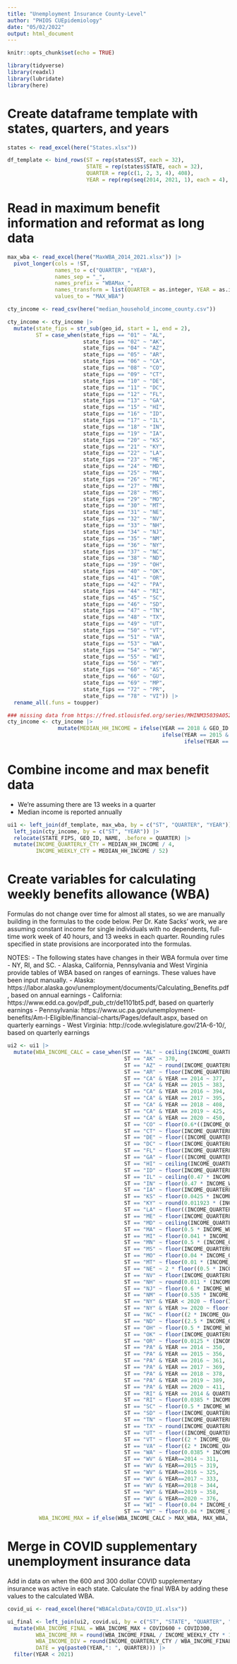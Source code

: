 ```yaml
---
title: "Unemployment Insurance County-Level"
author: "PHIOS CUEpidemiology"
date: "05/02/2022"
output: html_document
---
```


```r
knitr::opts_chunk$set(echo = TRUE)

library(tidyverse)
library(readxl)
library(lubridate)
library(here)

```

# Create dataframe template with states, quarters, and years

```r
states <- read_excel(here("States.xlsx"))

df_template <- bind_rows(ST = rep(states$ST, each = 32),
                         STATE = rep(states$STATE, each = 32),
                         QUARTER = rep(c(1, 2, 3, 4), 408),
                         YEAR = rep(rep(seq(2014, 2021, 1), each = 4), 51))
```


# Read in maximum benefit information and reformat as long data

```r
max_wba <- read_excel(here("MaxWBA_2014_2021.xlsx")) |>
  pivot_longer(cols = !ST,
               names_to = c("QUARTER", "YEAR"),
               names_sep = "_",
               names_prefix = "WBAMax_",
               names_transform = list(QUARTER = as.integer, YEAR = as.integer),
               values_to = "MAX_WBA")
```

```r
cty_income <- read_csv(here("median_household_income_county.csv"))

cty_income <- cty_income |>
  mutate(state_fips = str_sub(geo_id, start = 1, end = 2), 
         ST = case_when(state_fips == "01" ~ "AL", 
                        state_fips == "02" ~ "AK", 
                        state_fips == "04" ~ "AZ", 
                        state_fips == "05" ~ "AR", 
                        state_fips == "06" ~ "CA", 
                        state_fips == "08" ~ "CO",
                        state_fips == "09" ~ "CT",
                        state_fips == "10" ~ "DE",
                        state_fips == "11" ~ "DC",
                        state_fips == "12" ~ "FL",
                        state_fips == "13" ~ "GA",
                        state_fips == "15" ~ "HI",
                        state_fips == "16" ~ "ID",
                        state_fips == "17" ~ "IL",
                        state_fips == "18" ~ "IN",
                        state_fips == "19" ~ "IA",
                        state_fips == "20" ~ "KS",
                        state_fips == "21" ~ "KY",
                        state_fips == "22" ~ "LA",
                        state_fips == "23" ~ "ME",
                        state_fips == "24" ~ "MD",
                        state_fips == "25" ~ "MA",
                        state_fips == "26" ~ "MI",
                        state_fips == "27" ~ "MN",
                        state_fips == "28" ~ "MS",
                        state_fips == "29" ~ "MO",
                        state_fips == "30" ~ "MT",
                        state_fips == "31" ~ "NE",
                        state_fips == "32" ~ "NV",
                        state_fips == "33" ~ "NH",
                        state_fips == "34" ~ "NJ",
                        state_fips == "35" ~ "NM",
                        state_fips == "36" ~ "NY",
                        state_fips == "37" ~ "NC",
                        state_fips == "38" ~ "ND",
                        state_fips == "39" ~ "OH",
                        state_fips == "40" ~ "OK",
                        state_fips == "41" ~ "OR",
                        state_fips == "42" ~ "PA",
                        state_fips == "44" ~ "RI",
                        state_fips == "45" ~ "SC",
                        state_fips == "46" ~ "SD",
                        state_fips == "47" ~ "TN",
                        state_fips == "48" ~ "TX",
                        state_fips == "49" ~ "UT",
                        state_fips == "50" ~ "VT",
                        state_fips == "51" ~ "VA",
                        state_fips == "53" ~ "WA",
                        state_fips == "54" ~ "WV",
                        state_fips == "55" ~ "WI",
                        state_fips == "56" ~ "WY",
                        state_fips == "60" ~ "AS",
                        state_fips == "66" ~ "GU",
                        state_fips == "69" ~ "MP",
                        state_fips == "72" ~ "PR",
                        state_fips == "78" ~ "VI")) |>
  rename_all(.funs = toupper)

### missing data from https://fred.stlouisfed.org/series/MHINM35039A052NCEN https://datausa.io/profile/geo/loving-county-tx/#economy
cty_income <- cty_income |>
                mutate(MEDIAN_HH_INCOME = ifelse(YEAR == 2018 & GEO_ID == "35039", 41511, 
                                                 ifelse(YEAR == 2015 & GEO_ID == "48301", 81875, 
                                                        ifelse(YEAR == 2020 & GEO_ID == "48243", 55718, MEDIAN_HH_INCOME))))

```

# Combine income and max benefit data

- We're assuming there are 13 weeks in a quarter
- Median income is reported annually

```r
ui1 <- left_join(df_template, max_wba, by = c("ST", "QUARTER", "YEAR")) |>
  left_join(cty_income, by = c("ST", "YEAR")) |>
  relocate(STATE_FIPS, GEO_ID, NAME, .before = QUARTER) |>
  mutate(INCOME_QUARTERLY_CTY = MEDIAN_HH_INCOME / 4,
         INCOME_WEEKLY_CTY = MEDIAN_HH_INCOME / 52)
```



# Create variables for calculating weekly benefits allowance (WBA)

Formulas do not change over time for almost all states, so we are manually building in the formulas to the code below. Per Dr. Kate Sacks' work, we are assuming constant income for single individuals with no dependents, full-time work week of 40 hours, and 13 weeks in each quarter. Rounding rules specified in state provisions are incorporated into the formulas.

NOTES: 
- The following states have changes in their WBA formula over time - NY, RI, and SC. 
- Alaska, California, Pennsylvania and West Virginia provide tables of WBA based on ranges of earnings. These values have been input manually.
    - Alaska: https://labor.alaska.gov/unemployment/documents/Calculating_Benefits.pdf, based on annual earnings
    - California: https://www.edd.ca.gov/pdf_pub_ctr/de1101bt5.pdf, based on quarterly earnings
    - Pennsylvania: https://www.uc.pa.gov/unemployment-benefits/Am-I-Eligible/financial-charts/Pages/default.aspx, based on quarterly earnings
    - West Virginia: http://code.wvlegislature.gov/21A-6-10/, based on quarterly earnings

```r
ui2 <- ui1 |>
  mutate(WBA_INCOME_CALC = case_when(ST == "AL" ~ ceiling(INCOME_QUARTERLY_CTY / 26),
                                     ST == "AK" ~ 370,
                                     ST == "AZ" ~ round(INCOME_QUARTERLY_CTY / 25),
                                     ST == "AR" ~ floor(INCOME_QUARTERLY_CTY / 26),
                                     ST == "CA" & YEAR == 2014 ~ 377,
                                     ST == "CA" & YEAR == 2015 ~ 383,
                                     ST == "CA" & YEAR == 2016 ~ 394,
                                     ST == "CA" & YEAR == 2017 ~ 395,
                                     ST == "CA" & YEAR == 2018 ~ 408,
                                     ST == "CA" & YEAR == 2019 ~ 425,
                                     ST == "CA" & YEAR == 2020 ~ 450,
                                     ST == "CO" ~ floor(0.6*((INCOME_QUARTERLY_CTY*2) / 26)),
                                     ST == "CT" ~ floor(INCOME_QUARTERLY_CTY / 26),
                                     ST == "DE" ~ floor((INCOME_QUARTERLY_CTY * 2) / 46),
                                     ST == "DC" ~ floor(INCOME_QUARTERLY_CTY / 26),
                                     ST == "FL" ~ floor(INCOME_QUARTERLY_CTY / 26),
                                     ST == "GA" ~ floor((INCOME_QUARTERLY_CTY * 2) / 42),
                                     ST == "HI" ~ ceiling(INCOME_QUARTERLY_CTY / 21),
                                     ST == "ID" ~ floor(INCOME_QUARTERLY_CTY / 26),
                                     ST == "IL" ~ ceiling(0.47 * INCOME_WEEKLY_CTY),
                                     ST == "IN" ~ floor(0.47 * INCOME_WEEKLY_CTY),
                                     ST == "IA" ~ floor(INCOME_QUARTERLY_CTY / 23),
                                     ST == "KS" ~ floor(0.0425 * INCOME_QUARTERLY_CTY),
                                     ST == "KY" ~ round(0.011923 * (INCOME_QUARTERLY_CTY * 4)),
                                     ST == "LA" ~ floor((INCOME_QUARTERLY_CTY / 25) * 1.05 * 1.15),
                                     ST == "ME" ~ floor(INCOME_QUARTERLY_CTY / 22),
                                     ST == "MD" ~ ceiling(INCOME_QUARTERLY_CTY / 24),
                                     ST == "MA" ~ floor(0.5 * INCOME_WEEKLY_CTY),
                                     ST == "MI" ~ floor(0.041 * INCOME_QUARTERLY_CTY),
                                     ST == "MN" ~ floor(0.5 * (INCOME_QUARTERLY_CTY / 13)),
                                     ST == "MS" ~ floor(INCOME_QUARTERLY_CTY / 26),
                                     ST == "MO" ~ floor(0.04 * INCOME_QUARTERLY_CTY),
                                     ST == "MT" ~ floor(0.01 * (INCOME_QUARTERLY_CTY * 4)),
                                     ST == "NE" ~ 2 * floor((0.5 * INCOME_WEEKLY_CTY) / 2),
                                     ST == "NV" ~ floor(INCOME_QUARTERLY_CTY / 25),
                                     ST == "NH" ~ round(0.011 * (INCOME_QUARTERLY_CTY * 4)),
                                     ST == "NJ" ~ floor(0.6 * INCOME_WEEKLY_CTY),
                                     ST == "NM" ~ floor(0.535 * INCOME_WEEKLY_CTY),
                                     ST == "NY" & YEAR < 2020 ~ floor(INCOME_QUARTERLY_CTY / 26),
                                     ST == "NY" & YEAR >= 2020 ~ floor(INCOME_QUARTERLY_CTY / 25),
                                     ST == "NC" ~ floor((2 * INCOME_QUARTERLY_CTY) / 52),
                                     ST == "ND" ~ floor((2.5 * INCOME_QUARTERLY_CTY) / 65),
                                     ST == "OH" ~ floor(0.5 * INCOME_WEEKLY_CTY),
                                     ST == "OK" ~ floor(INCOME_QUARTERLY_CTY / 23),
                                     ST == "OR" ~ floor(0.0125 * (INCOME_QUARTERLY_CTY * 4)),
                                     ST == "PA" & YEAR == 2014 ~ 350,
                                     ST == "PA" & YEAR == 2015 ~ 356,
                                     ST == "PA" & YEAR == 2016 ~ 361,
                                     ST == "PA" & YEAR == 2017 ~ 369,
                                     ST == "PA" & YEAR == 2018 ~ 378,
                                     ST == "PA" & YEAR == 2019 ~ 389,
                                     ST == "PA" & YEAR == 2020 ~ 411,
                                     ST == "RI" & YEAR == 2014 & QUARTER == 1 ~ floor(0.0415 * INCOME_QUARTERLY_CTY),
                                     ST == "RI" ~ floor(0.0385 * INCOME_QUARTERLY_CTY),
                                     ST == "SC" ~ floor(0.5 * INCOME_WEEKLY_CTY),
                                     ST == "SD" ~ floor(INCOME_QUARTERLY_CTY / 26),
                                     ST == "TN" ~ floor(INCOME_QUARTERLY_CTY / 26),
                                     ST == "TX" ~ round(INCOME_QUARTERLY_CTY / 25),
                                     ST == "UT" ~ floor((INCOME_QUARTERLY_CTY / 26) - 5),
                                     ST == "VT" ~ floor((2 * INCOME_QUARTERLY_CTY) / 45),
                                     ST == "VA" ~ floor((2 * INCOME_QUARTERLY_CTY) / 50),
                                     ST == "WA" ~ floor(0.0385 * INCOME_QUARTERLY_CTY),
                                     ST == "WV" & YEAR==2014 ~ 311,
                                     ST == "WV" & YEAR==2015 ~ 319,
                                     ST == "WV" & YEAR==2016 ~ 325,
                                     ST == "WV" & YEAR==2017 ~ 333,
                                     ST == "WV" & YEAR==2018 ~ 344,
                                     ST == "WV" & YEAR==2019 ~ 358,
                                     ST == "WV" & YEAR==2020 ~ 376,
                                     ST == "WI" ~ floor(0.04 * INCOME_QUARTERLY_CTY),
                                     ST == "WY" ~ floor(0.04 * INCOME_QUARTERLY_CTY)),
          WBA_INCOME_MAX = if_else(WBA_INCOME_CALC > MAX_WBA, MAX_WBA, WBA_INCOME_CALC))
```

# Merge in COVID supplementary unemployment insurance data

Add in data on when the 600 and 300 dollar COVID supplementary insurance was active in each state. Calculate the final WBA by adding these values to the calculated WBA.

```r

covid_ui <- read_excel(here("WBACalcData/COVID_UI.xlsx"))

ui_final <- left_join(ui2, covid.ui, by = c("ST", "STATE", "QUARTER", "YEAR")) |>
  mutate(WBA_INCOME_FINAL = WBA_INCOME_MAX + COVID600 + COVID300,
         WBA_INCOME_RR = round(WBA_INCOME_FINAL / INCOME_WEEKLY_CTY * 100),
         WBA_INCOME_DIV = round(INCOME_QUARTERLY_CTY / WBA_INCOME_FINAL),
         DATE = yq(paste0(YEAR,": ", QUARTER))) |>
  filter(YEAR < 2021)

```
